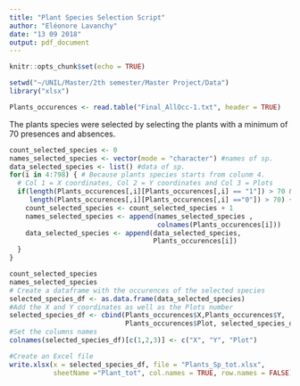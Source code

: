```yaml
---
title: "Plant Species Selection Script"
author: "Eléonore Lavanchy"
date: "13 09 2018"
output: pdf_document
---
```


```r
knitr::opts_chunk$set(echo = TRUE)
```

```r
setwd("~/UNIL/Master/2th semester/Master Project/Data")
library("xlsx")
```

```r
Plants_occurences <- read.table("Final_AllOcc-1.txt", header = TRUE)
```

The plants species were selected by selecting the plants with a minimum of 70 presences and absences.

```r
count_selected_species <- 0
names_selected_species <- vector(mode = "character") #names of sp.
data_selected_species <- list() #data of sp.
for(i in 4:798) { # Because plants species starts from colunm 4.
  # Col 1 = X coordinates, Col 2 = Y coordinates and Col 3 = Plots
  if(length(Plants_occurences[,i][Plants_occurences[,i] == "1"]) > 70 &
     length(Plants_occurences[,i][Plants_occurences[,i] =="0"]) > 70) {
    count_selected_species <- count_selected_species + 1
    names_selected_species <- append(names_selected_species ,
                                     colnames(Plants_occurences[i]))
    data_selected_species <- append(data_selected_species,
                                    Plants_occurences[i])
  }
}

count_selected_species
names_selected_species
# Create a dataframe with the occurences of the selected species
selected_species_df <- as.data.frame(data_selected_species)
#Add the X and Y coordinates as well as the Plots number
selected_species_df <- cbind(Plants_occurences$X,Plants_occurences$Y,
                             Plants_occurences$Plot, selected_species_df)
#Set the columns names
colnames(selected_species_df)[c(1,2,3)] <- c("X", "Y", "Plot")

#Create an Excel file
write.xlsx(x = selected_species_df, file = "Plants_Sp_tot.xlsx",
           sheetName ="Plant_tot", col.names = TRUE, row.names = FALSE)

```